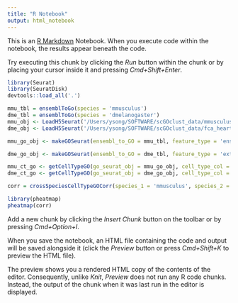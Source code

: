 ```yaml
---
title: "R Notebook"
output: html_notebook
---
```


This is an [R Markdown](http://rmarkdown.rstudio.com) Notebook. When you execute code within the notebook, the results appear beneath the code. 

Try executing this chunk by clicking the *Run* button within the chunk or by placing your cursor inside it and pressing *Cmd+Shift+Enter*. 

```r
library(Seurat)
library(SeuratDisk)
devtools::load_all('.')

```
```r
mmu_tbl = ensemblToGo(species = 'mmusculus')
dme_tbl = ensemblToGo(species = 'dmelanogaster')
mmu_obj <- LoadH5Seurat('/Users/ysong/SOFTWARE/scGOclust_data/mmusculus_cell_ontology_mapped.h5seurat')
dme_obj <- LoadH5Seurat('/Users/ysong/SOFTWARE/scGOclust_data/fca_heart_no_dying_cells_dense.h5seurat')


```

```r
mmu_go_obj <- makeGOSeurat(ensembl_to_GO = mmu_tbl, feature_type = 'ensembl_gene_id', seurat_obj = mmu_obj)

dme_go_obj <- makeGOSeurat(ensembl_to_GO = dme_tbl, feature_type = 'external_gene_name', seurat_obj = dme_obj)

```

```r
mmu_ct_go <- getCellTypeGO(go_seurat_obj = mmu_go_obj, cell_type_col = 'cell_ontology_mapped')
dme_ct_go <- getCellTypeGO(go_seurat_obj = dme_go_obj, cell_type_col = 'annotation')

```

```r

corr = crossSpeciesCellTypeGOCorr(species_1 = 'mmusculus', species_2 = 'dmelanogaster', cell_type_go_sp1 = mmu_ct_go, cell_type_go_sp2 = dme_ct_go, corr_method = 'pearson')

```

```r
library(pheatmap)
pheatmap(corr)

```


Add a new chunk by clicking the *Insert Chunk* button on the toolbar or by pressing *Cmd+Option+I*.


When you save the notebook, an HTML file containing the code and output will be saved alongside it (click the *Preview* button or press *Cmd+Shift+K* to preview the HTML file). 

The preview shows you a rendered HTML copy of the contents of the editor. Consequently, unlike *Knit*, *Preview* does not run any R code chunks. Instead, the output of the chunk when it was last run in the editor is displayed.


